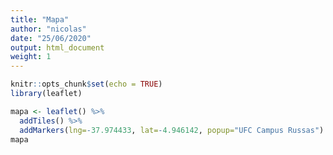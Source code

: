 ```yaml
---
title: "Mapa"
author: "nicolas"
date: "25/06/2020"
output: html_document
weight: 1
---
```


```r
knitr::opts_chunk$set(echo = TRUE)
library(leaflet)
```

```r
mapa <- leaflet() %>%
  addTiles() %>%
  addMarkers(lng=-37.974433, lat=-4.946142, popup="UFC Campus Russas")
mapa
```


